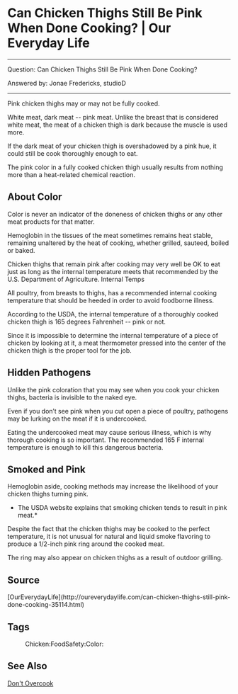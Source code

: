 = Can Chicken Thighs Still Be Pink When Done Cooking? | Our Everyday Life =
----

Question: Can Chicken Thighs Still Be Pink When Done Cooking?

Answered by: Jonae Fredericks, studioD 

----
 
Pink chicken thighs may or may not be fully cooked.

White meat, dark meat -- pink meat. Unlike the breast that is considered white meat, the meat of a chicken thigh is dark because the muscle is used more. 

If the dark meat of your chicken thigh is overshadowed by a pink hue, it could still be cook thoroughly enough to eat. 

The pink color in a fully cooked chicken thigh usually results from nothing more than a heat-related chemical reaction.


== About Color ==

Color is never an indicator of the doneness of chicken thighs or any other meat products for that matter. 

Hemoglobin in the tissues of the meat sometimes remains heat stable, remaining unaltered by the heat of cooking, whether grilled, sauteed, boiled or baked. 

Chicken thighs that remain pink after cooking may very well be OK to eat just as long as the internal temperature meets that recommended by the U.S. Department of Agriculture.
Internal Temps

All poultry, from breasts to thighs, has a recommended internal cooking temperature that should be heeded in order to avoid foodborne illness. 

According to the USDA, the internal temperature of a thoroughly cooked chicken thigh is 165 degrees Fahrenheit -- pink or not. 

Since it is impossible to determine the internal temperature of a piece of chicken by looking at it, a meat thermometer pressed into the center of the chicken thigh is the proper tool for the job.

== Hidden Pathogens ==

Unlike the pink coloration that you may see when you cook your chicken thighs, bacteria is invisible to the naked eye. 

Even if you don’t see pink when you cut open a piece of poultry, pathogens may be lurking on the meat if it is undercooked. 

Eating the undercooked meat may cause serious illness, which is why thorough cooking is so important. The recommended 165 F internal temperature is enough to kill this dangerous bacteria.

== Smoked and Pink ==

Hemoglobin aside, cooking methods may increase the likelihood of your chicken thighs turning pink. 
*The USDA website explains that smoking chicken tends to result in pink meat.*

Despite the fact that the chicken thighs may be cooked to the perfect temperature, it is not unusual for natural and liquid smoke flavoring to produce a 1/2-inch pink ring around the cooked meat. 

The ring may also appear on chicken thighs as a result of outdoor grilling.

== Source ==

[OurEverydayLife](http://oureverydaylife.com/can-chicken-thighs-still-pink-done-cooking-35114.html)

== Tags ==
:Chicken:FoodSafety:Color:

== See Also ==
[[Don't Overcook]]
